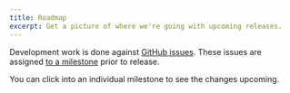 ```yaml
---
title: Roadmap
excerpt: Get a picture of where we're going with upcoming releases.
---
```


Development work is done against [GitHub issues](https://github.com/contentlayerdev/contentlayer/issues). These issues are assigned [to a milestone](https://github.com/contentlayerdev/contentlayer/milestones) prior to release.

You can click into an individual milestone to see the changes upcoming.
